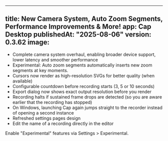 ---
title: New Camera System, Auto Zoom Segments, Performance Improvements & More!
app: Cap Desktop
publishedAt: "2025-08-06"
version: 0.3.62
image:
------

* Complete camera system overhaul, enabling broader device support, lower latency and smoother performance
* Experimental: Auto zoom segments automatically inserts new zoom segments at key moments. 
* Cursors now render as high-resolution SVGs for better quality (when available)
* Configurable countdown before recording starts (3, 5 or 10 seconds)
* Export dialog now shows exact output resolution before you render
* Recording halts if sustained frame drops are detected (so you are aware earlier that the recording has stopped)
* On Windows, launching Cap again jumps straight to the recorder instead of opening a second instance
* Refreshed settings pages design
* Edit the name of a recording directly in the editor

Enable "Experimental" features via Settings > Experimental.